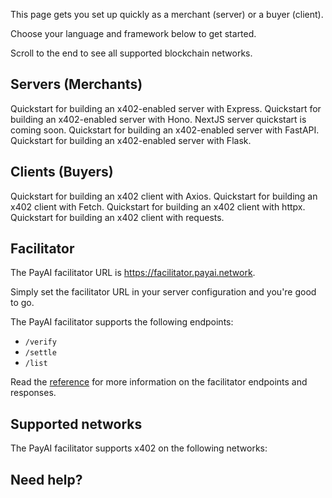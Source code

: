 
This page gets you set up quickly as a merchant (server) or a buyer (client).

Choose your language and framework below to get started.

<Note>Scroll to the end to see all supported blockchain networks.</Note>

## Servers (Merchants)

<Tabs>
  <Tab title="TypeScript">
    <CardGroup>
        <Card title="Express" href="/x402/servers/typescript/express" icon="server">
            Quickstart for building an x402-enabled server with Express.
        </Card>
        <Card title="Hono" href="/x402/servers/typescript/hono" icon="server">
            Quickstart for building an x402-enabled server with Hono.
        </Card>
        <Card title="NextJS (coming soon)" href="/x402/servers/typescript/nextjs" icon="server">
            NextJS server quickstart is coming soon.
        </Card>
    </CardGroup>
  </Tab>
  <Tab title="Python">
    <CardGroup>
        <Card title="FastAPI" href="/x402/servers/python/fastapi" icon="server">
            Quickstart for building an x402-enabled server with FastAPI.
        </Card>
        <Card title="Flask" href="/x402/servers/python/flask" icon="server">
            Quickstart for building an x402-enabled server with Flask.
        </Card>
    </CardGroup>
  </Tab>
</Tabs>

## Clients (Buyers)

<Tabs>
  <Tab title="TypeScript">
    <CardGroup>
        <Card title="Axios" href="/x402/clients/typescript/axios" icon="code">
            Quickstart for building an x402 client with Axios.
        </Card>
        <Card title="Fetch" href="/x402/clients/typescript/fetch" icon="code">
            Quickstart for building an x402 client with Fetch.
        </Card>
    </CardGroup>
  </Tab>
  <Tab title="Python">
    <CardGroup>
        <Card title="httpx" href="/x402/clients/python/httpx" icon="code">
            Quickstart for building an x402 client with httpx.
        </Card>
        <Card title="requests" href="/x402/clients/python/requests" icon="code">
            Quickstart for building an x402 client with requests.
        </Card>
    </CardGroup>
  </Tab>
</Tabs>

## Facilitator

The PayAI facilitator URL is https://facilitator.payai.network.

Simply set the facilitator URL in your server configuration and you're good to go.

The PayAI facilitator supports the following endpoints:

- `/verify`
- `/settle`
- `/list`

Read the [reference](/x402/reference#7-1-post-%2Fverify) for more information on the facilitator endpoints and responses.

## Supported networks

The PayAI facilitator supports x402 on the following networks:

<SupportedNetworksTable />

## Need help?

<DiscordHelpCard />